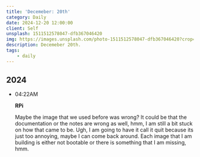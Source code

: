 ```yaml
---
title: 'Decemeber: 20th'
category: Daily
date: 2024-12-20 12:00:00
client: Self
unsplash: 1511512578047-dfb367046420
img: https://images.unsplash.com/photo-1511512578047-dfb367046420?crop=entropy&cs=srgb&fm=jpg&ixid=MnwzNjM5Nzd8MHwxfHJhbmRvbXx8fHx8fHx8fDE2ODE3NDg2ODY&ixlib=rb-4.0.3&q=85
description: Decemeber 20th.
tags:
    - daily
---
```



## 2024

-   04:22AM

    **RPi**

    Maybe the image that we used before was wrong? It could be that the documentation or the notes are wrong as well, hmm, I am still a bit stuck on how that came to be.
    Ugh, I am going to have it call it quit because its just too annoying, maybe I can come back around.
    Each image that I am building is either not bootable or there is something that I am missing, hmm.